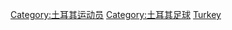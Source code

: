 {{Catnav|頁面分類|人物|各國人物|土耳其人|土耳其运动员}}
{{Catnav|頁面分類|人物|各國人物|各国运动员|土耳其运动员}}
{{Catnav|頁面分類|...|足球|各國足球|土耳其足球}}
{{Catnav|頁面分類|...|各國體育|土耳其體育|土耳其足球}}
{{Commonscat|Association football players from Turkey}}

[[Category:土耳其运动员|Category:土耳其运动员]]
[[Category:土耳其足球|Category:土耳其足球]]
[[Category:各国足球运动员|Turkey]]